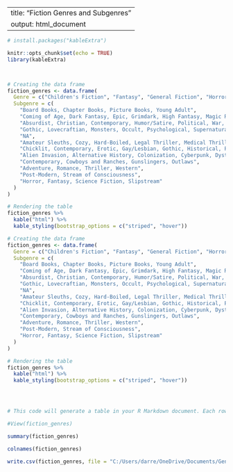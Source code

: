 





---
title: "Fiction Genres and Subgenres"
output: html_document
---

```r

# install.packages("kableExtra")

knitr::opts_chunk$set(echo = TRUE)
library(kableExtra)



# Creating the data frame
fiction_genres <- data.frame(
  Genre = c("Children's Fiction", "Fantasy", "General Fiction", "Horror", "Literary Fiction", "Mystery/Thriller", "Romance", "Science Fiction", "Western", "Commercial Fiction", "Literary Fiction Genres/Styles", "Speculative Fiction Genres"),
  Subgenre = c(
    "Board Books, Chapter Books, Picture Books, Young Adult",
    "Coming of Age, Dark Fantasy, Epic, Grimdark, High Fantasy, Magic Realism, Military, Sword & Sorcery, Urban",
    "Absurdist, Christian, Contemporary, Humor/Satire, Political, War, Women's Fiction",
    "Gothic, Lovecraftian, Monsters, Occult, Psychological, Supernatural, Vampires",
    "NA",
    "Amateur Sleuths, Cozy, Hard-Boiled, Legal Thriller, Medical Thriller, Noir, Police Procedural, Psychological Thriller, Supernatural, Women Sleuths",
    "Chicklit, Contemporary, Erotic, Gay/Lesbian, Gothic, Historical, Paranormal, Regency, Romantic Suspense, Time Travel, Young Adult, Western",
    "Alien Invasion, Alternative History, Colonization, Cyberpunk, Dystopian, Hard SF, Military, Social SF, Space Opera, Steampunk, Time Travel",
    "Contemporary, Cowboys and Ranches, Gunslingers, Outlaws",
    "Adventure, Romance, Thriller, Western",
    "Post-Modern, Stream of Consciousness",
    "Horror, Fantasy, Science Fiction, Slipstream"
  )
)

# Rendering the table
fiction_genres %>%
  kable("html") %>%
  kable_styling(bootstrap_options = c("striped", "hover"))

# Creating the data frame
fiction_genres <- data.frame(
  Genre = c("Children's Fiction", "Fantasy", "General Fiction", "Horror", "Literary Fiction", "Mystery/Thriller", "Romance", "Science Fiction", "Western", "Commercial Fiction", "Literary Fiction Genres/Styles", "Speculative Fiction Genres"),
  Subgenre = c(
    "Board Books, Chapter Books, Picture Books, Young Adult",
    "Coming of Age, Dark Fantasy, Epic, Grimdark, High Fantasy, Magic Realism, Military, Sword & Sorcery, Urban",
    "Absurdist, Christian, Contemporary, Humor/Satire, Political, War, Women's Fiction",
    "Gothic, Lovecraftian, Monsters, Occult, Psychological, Supernatural, Vampires",
    "NA",
    "Amateur Sleuths, Cozy, Hard-Boiled, Legal Thriller, Medical Thriller, Noir, Police Procedural, Psychological Thriller, Supernatural, Women Sleuths",
    "Chicklit, Contemporary, Erotic, Gay/Lesbian, Gothic, Historical, Paranormal, Regency, Romantic Suspense, Time Travel, Young Adult, Western",
    "Alien Invasion, Alternative History, Colonization, Cyberpunk, Dystopian, Hard SF, Military, Social SF, Space Opera, Steampunk, Time Travel",
    "Contemporary, Cowboys and Ranches, Gunslingers, Outlaws",
    "Adventure, Romance, Thriller, Western",
    "Post-Modern, Stream of Consciousness",
    "Horror, Fantasy, Science Fiction, Slipstream"
  )
)

# Rendering the table
fiction_genres %>%
  kable("html") %>%
  kable_styling(bootstrap_options = c("striped", "hover"))




# This code will generate a table in your R Markdown document. Each row will represent a genre, and its corresponding subgenres will be listed in the adjacent cell. Note that the subgenres are combined into a single string for each genre for simplicity. You might need to adjust or expand upon this format based on your specific requirements.
```


```r

#View(fiction_genres)

summary(fiction_genres)

colnames(fiction_genres)

write.csv(fiction_genres, file = "C:/Users/darre/OneDrive/Documents/Genre_SubGenre.csv")


```








